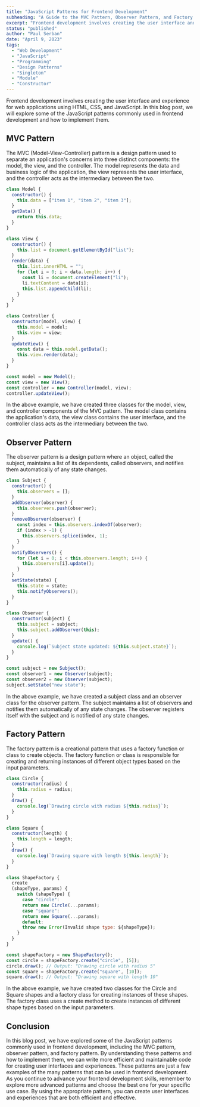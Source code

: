 ```yaml
---
title: "JavaScript Patterns for Frontend Development"
subheading: "A Guide to the MVC Pattern, Observer Pattern, and Factory Pattern"
excerpt: "Frontend development involves creating the user interface and experience for web applications using HTML, CSS, and JavaScript. In this blog post, we will explore some of the JavaScript patterns commonly used in frontend development and how to implement them."
status: "published"
author: "Paul Serban"
date: "April 9, 2023"
tags:
  - "Web Development"
  - "JavaScript"
  - "Programming"
  - "Design Patterns"
  - "Singleton"
  - "Module"
  - "Constructor"
---
```


Frontend development involves creating the user interface and experience for web applications using HTML, CSS, and JavaScript. In this blog post, we will explore some of the JavaScript patterns commonly used in frontend development and how to implement them.

## MVC Pattern

The MVC (Model-View-Controller) pattern is a design pattern used to separate an application's concerns into three distinct components: the model, the view, and the controller. The model represents the data and business logic of the application, the view represents the user interface, and the controller acts as the intermediary between the two.

```javascript
class Model {
  constructor() {
    this.data = ["item 1", "item 2", "item 3"];
  }
  getData() {
    return this.data;
  }
}

class View {
  constructor() {
    this.list = document.getElementById("list");
  }
  render(data) {
    this.list.innerHTML = "";
    for (let i = 0; i < data.length; i++) {
      const li = document.createElement("li");
      li.textContent = data[i];
      this.list.appendChild(li);
    }
  }
}

class Controller {
  constructor(model, view) {
    this.model = model;
    this.view = view;
  }
  updateView() {
    const data = this.model.getData();
    this.view.render(data);
  }
}

const model = new Model();
const view = new View();
const controller = new Controller(model, view);
controller.updateView();
```

In the above example, we have created three classes for the model, view, and controller components of the MVC pattern. The model class contains the application's data, the view class contains the user interface, and the controller class acts as the intermediary between the two.

## Observer Pattern

The observer pattern is a design pattern where an object, called the subject, maintains a list of its dependents, called observers, and notifies them automatically of any state changes.

```javascript
class Subject {
  constructor() {
    this.observers = [];
  }
  addObserver(observer) {
    this.observers.push(observer);
  }
  removeObserver(observer) {
    const index = this.observers.indexOf(observer);
    if (index > -1) {
      this.observers.splice(index, 1);
    }
  }
  notifyObservers() {
    for (let i = 0; i < this.observers.length; i++) {
      this.observers[i].update();
    }
  }
  setState(state) {
    this.state = state;
    this.notifyObservers();
  }
}

class Observer {
  constructor(subject) {
    this.subject = subject;
    this.subject.addObserver(this);
  }
  update() {
    console.log(`Subject state updated: ${this.subject.state}`);
  }
}

const subject = new Subject();
const observer1 = new Observer(subject);
const observer2 = new Observer(subject);
subject.setState("new state");
```

In the above example, we have created a subject class and an observer class for the observer pattern. The subject maintains a list of observers and notifies them automatically of any state changes. The observer registers itself with the subject and is notified of any state changes.

## Factory Pattern

The factory pattern is a creational pattern that uses a factory function or class to create objects. The factory function or class is responsible for creating and returning instances of different object types based on the input parameters.

```javascript
class Circle {
  constructor(radius) {
    this.radius = radius;
  }
  draw() {
    console.log(`Drawing circle with radius ${this.radius}`);
  }
}

class Square {
  constructor(length) {
    this.length = length;
  }
  draw() {
    console.log(`Drawing square with length ${this.length}`);
  }
}

class ShapeFactory {
  create
  (shapeType, params) {
    switch (shapeType) {
      case "circle":
      return new Circle(...params);
      case "square":
      return new Square(...params);
      default:
      throw new Error(Invalid shape type: ${shapeType});
    }
  }
}

const shapeFactory = new ShapeFactory();
const circle = shapeFactory.create("circle", [5]);
circle.draw(); // Output: "Drawing circle with radius 5"
const square = shapeFactory.create("square", [10]);
square.draw(); // Output: "Drawing square with length 10"
```

In the above example, we have created two classes for the Circle and Square shapes and a factory class for creating instances of these shapes. The factory class uses a create method to create instances of different shape types based on the input parameters.

## Conclusion

In this blog post, we have explored some of the JavaScript patterns commonly used in frontend development, including the MVC pattern, observer pattern, and factory pattern. By understanding these patterns and how to implement them, we can write more efficient and maintainable code for creating user interfaces and experiences. These patterns are just a few examples of the many patterns that can be used in frontend development. As you continue to advance your frontend development skills, remember to explore more advanced patterns and choose the best one for your specific use case. By using the appropriate pattern, you can create user interfaces and experiences that are both efficient and effective.
